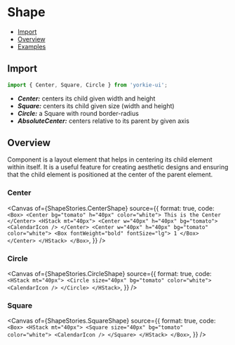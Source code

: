 # Shape


<Meta of={ShapeStories} />

- [Import](#import)
- [Overview](#overview)
- [Examples](#examples)

## Import

```jsx
import { Center, Square, Circle } from 'yorkie-ui';
```

- **_Center:_** centers its child given width and height
- **_Square:_** centers its child given size (width and height)
- **_Circle:_** a Square with round border-radius
- **_AbsoluteCenter:_** centers relative to its parent by given axis

## Overview

Component is a layout element that helps in centering its child element within itself. It is a useful feature for creating aesthetic designs and ensuring that the child element is positioned at the center of the parent element.

### Center

<Canvas
  of={ShapeStories.CenterShape}
  source={{
    format: true,
    code: `
      <Box>
        <Center bg="tomato" h="40px" color="white">
          This is the Center
        </Center>
        <HStack mt="40px">
          <Center w="40px" h="40px" bg="tomato">
            <CalendarIcon />
          </Center>
          <Center w="40px" h="40px" bg="tomato" color="white">
            <Box fontWeight="bold" fontSize="lg">
              1
            </Box>
          </Center>
        </HStack>
      </Box>
    `,
  }}
/>

### Circle

<Canvas
  of={ShapeStories.CircleShape}
  source={{
    format: true,
    code: `
      <HStack mt="40px">
        <Circle size="40px" bg="tomato" color="white">
          <CalendarIcon />
        </Circle>
      </HStack>
    `,
  }}
/>

### Square

<Canvas
  of={ShapeStories.SquareShape}
  source={{
    format: true,
    code: `
      <Box>
        <HStack mt="40px">
          <Square size="40px" bg="tomato" color="white">
            <CalendarIcon />
          </Square>
        </HStack>
      </Box>
    `,
  }}
/>

